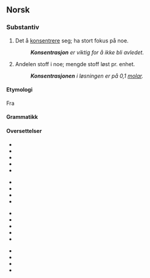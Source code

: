 ==Norsk==
===Substantiv===
{{no-sub|m}}

#Det å [[konsentrere]] seg; ha stort fokus på noe.
#:'''''Konsentrasjon''' er viktig for å ikke bli avledet.''
#{{kjemi|no}} Andelen stoff i noe; mengde stoff løst pr. enhet.
#:'''''Konsentrasjonen''' i løsningen er på 0,1 [[molar]].''

====Etymologi====
Fra {{suffiks|konsentrere|sjon|språk=no}}

====Grammatikk====
{{no-sub-m1}}

====Oversettelser====
{{overs-topp|fokusere}}
* {{overs|da|koncentration|c}}
* {{overs|en|concentration}}
* {{overs|fi|keskittyminen}}
* {{overs|fr|concentration|f}}
* {{overs-mangler|it}}
{{overs-midt}}
* {{overs-mangler|ru}}
* {{overs-mangler|es}}
* {{overs|sv|koncentration|c}}
* {{overs|de|Konzentration|f}}
{{overs-bunn}}
{{overs-topp|begrep innen kjemi}}
* {{overs|da|koncentration|c}}
* {{overs|en|concentration}}
* {{overs|fi|konsentraatio}}
* {{overs|fr|concentration|f}}
* {{overs-mangler|it}}
{{overs-midt}}
* {{overs-mangler|ru}}
* {{overs-mangler|es}}
* {{overs|sv|koncentration|c}}
* {{overs|de|Konzentration|f}}
{{overs-bunn}}

